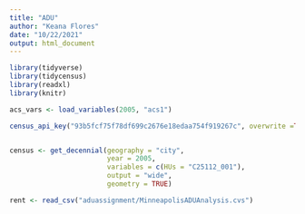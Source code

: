 ```yaml
---
title: "ADU"
author: "Keana Flores"
date: "10/22/2021"
output: html_document
---
```


```r
library(tidyverse)
library(tidycensus)
library(readxl)
library(knitr)

```

```r
acs_vars <- load_variables(2005, "acs1")
```

```r
census_api_key("93b5fcf75f78df699c2676e18edaa754f919267c", overwrite =TRUE)
```

```r
```


```r
census <- get_decennial(geography = "city", 
                        year = 2005,
                        variables = c(HUs = "C25112_001"),
                        output = "wide",
                        geometry = TRUE)
```


```r
rent <- read_csv("aduassignment/MinneapolisADUAnalysis.cvs")
```



